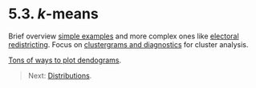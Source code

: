 <style>@import url(style.css);</style>

# 5.3. *k*-means

Brief overview [simple examples](http://www.r-chart.com/2010/09/bot-botany-k-means-and-ggplot2.html) and more complex ones like [electoral redistricting](https://dsparks.wordpress.com/2010/10/18/k-means-redistricting/). Focus on [clustergrams and diagnostics](http://www.r-statistics.com/2010/06/clustergram-visualization-and-diagnostics-for-cluster-analysis-r-code/) for cluster analysis.

[Tons of ways to plot dendograms](https://gastonsanchez.wordpress.com/2012/10/03/7-ways-to-plot-dendrograms-in-r/).

> Next: [Distributions](60_distributions.html).
